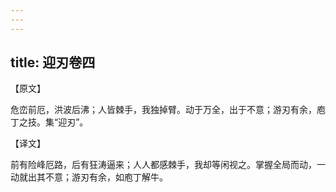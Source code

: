 ```yaml
---
---
---
```

title: 迎刃卷四
---



【原文】

危峦前厄，洪波后沸；人皆棘手，我独掉臂。动于万全，出于不意；游刃有余，庖丁之技。集“迎刃”。

【译文】

前有险峰厄路，后有狂涛逼来；人人都感棘手，我却等闲视之。掌握全局而动，一动就出其不意；游刃有余，如庖丁解牛。